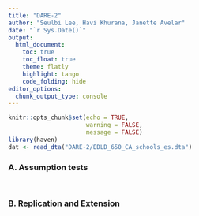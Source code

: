 ```yaml
---
title: "DARE-2"
author: "Seulbi Lee, Havi Khurana, Janette Avelar"
date: "`r Sys.Date()`"
output: 
  html_document:
    toc: true
    toc_float: true
    theme: flatly
    highlight: tango
    code_folding: hide
editor_options: 
  chunk_output_type: console
---
```


```r
knitr::opts_chunk$set(echo = TRUE,
                      warning = FALSE,
                      message = FALSE)
library(haven)
dat <- read_dta("DARE-2/EDLD_650_CA_schools_es.dta")
```

### A. Assumption tests

```r

```

```r

```

### B. Replication and Extension
```r

```

```r

```

```r

```

